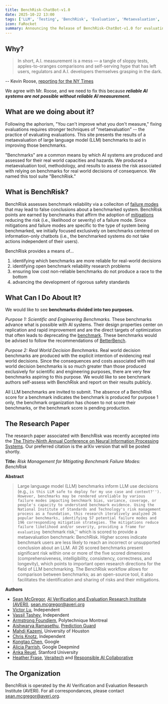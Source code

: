```yaml
---
title: BenchRisk-ChatBot-v1.0
date: 2025-10-22 13:00
tags: ['LLM', 'Testing', 'BenchRisk', 'Evaluation', 'Metaevaluation', 'Safety']
icon: FaRocket
summary: Announcing the Release of BenchRisk-ChatBot-v1.0 for evaluating the reliability of ChatBot benchmarks published to evidence real world decisions.
---
```


## Why?

> In short, A.I. measurement is a mess — a tangle of sloppy tests, apples-to-oranges comparisons and self-serving hype that has left users, regulators and A.I. developers themselves grasping in the dark.

-- Kevin Roose, [reporting for the NY Times](https://www.nytimes.com/2024/04/15/technology/ai-models-measurement.html)

We agree with Mr. Roose, and we need to fix this because **_reliable AI systems are not possible without reliable AI measurement._**

## What are we doing about it?

Following the aphorism, "You can't improve what you don't measure," fixing evaluations requires stronger techniques of "metaevaluation" -- the practice of evaluating evaluations. This site presents the results of a metaevaluation of large language model (LLM) benchmarks to aid in improving those benchmarks.

"Benchmarks" are a common means by which AI systems are produced and assessed for their real world capacities and hazards. We produced a metaevaluation tool, methodology, and results to assess the risk associated with relying on benchmarks for real world decisions of consequence. We named this tool suite "BenchRisk."

## What is BenchRisk?

BenchRisk assesses benchmark reliability via a colleciton of [failure modes](/mode) that may lead to false conclusions about a benchmarked system. BenchRisk points are earned by benchmarks that affirm the adoption of [mitigations](/mitigation) reducing the risk (i.e., likelihood or severity) of a failure mode. Since mitigations and failure modes are specific to the type of system being benchmarked, we initially focused exclusively on benchmarks centered on information-only chatbots (i.e., the benchmarked systems do not take actions independent of their users).

BenchRisk provides a means of...

1. identifying which benchmarks are more reliable for real-world decisions
2. identifying open benchmark reliability research problems
3. ensuring low cost non-reliable benchmarks do not produce a race to the bottom
4. advancing the development of rigorous safety standards

## What Can I Do About It?

We would like to see **benchmarks divided into two purposes.**

_Purpose 1: Scientific and Engineering Benchmarks._ These benchmarks advance what is possible with AI systems. Their design properties center on replication and rapid improvement and are the direct targets of optimization that often leads to deprecating the [benchmark](https://r0bk.github.io/killedbyllm/). These benchmarks would be advised to follow the recommendations of [BetterBench](https://betterbench.stanford.edu/).

_Purpose 2: Real World Decision Benchmarks._ Real world decision benchmarks are produced with the explicit intention of evidencing real world decisions. Since the consequences and costs associated with real world decision benchmarks is so much greater than those produced exclusively for scientific and engineering purposes, there are very few benchmarks aspiring to this purpose. We would like to see benchmark authors self-assess with BenchRisk and report on their results publicly.

All LLM benchmarks are invited to submit. The absence of a BenchRisk score for a benchmark indicates the benchmark is produced for purpose 1 only, the benchmark organization has chosen to not score their benchmarks, or the benchmark score is pending production.

## The Research Paper

The research paper associated with BenchRisk was recently accepted into the [The Thirty-Ninth Annual Conference on Neural Information Processing Systems](https://neurips.cc/). Our preferred citation is the arXiv version that will be posted shortly.

**Title:** _Risk Management for Mitigating Benchmark Failure Modes: BenchRisk_

**Abstract**

> Large language model (LLM) benchmarks inform LLM use decisions (e.g., ``is this LLM safe to deploy for my use case and context?''). However, benchmarks may be rendered unreliable by various failure modes impacting benchmark bias, variance, coverage, or people's capacity to understand benchmark evidence. Using the National Institute of Standards and Technology's risk management process as a foundation, this research iteratively analyzed 26 popular benchmarks, identifying 57 potential failure modes and 196 corresponding mitigation strategies. The mitigations reduce failure likelihood and/or severity, providing a frame for evaluating ``benchmark risk,'' which is scored to provide a metaevaluation benchmark: BenchRisk. Higher scores indicate benchmark users are less likely to reach an incorrect or unsupported conclusion about an LLM. All 26 scored benchmarks present significant risk within one or more of the five scored dimensions (comprehensiveness, intelligibility, consistency, correctness, and longevity), which points to important open research directions for the field of LLM benchmarking. The BenchRisk workflow allows for comparison between benchmarks; as an open-source tool, it also facilitates the identification and sharing of risks and their mitigations.

**Authors**  
- [Sean McGregor](https://seanbmcgregor.com/), [AI Verification and Evaluation Research Institute (AVERI)](https://www.averi.org/), sean.mcgregor@averi.org
- [Victor Lu](https://www.linkedin.com/in/luvictor/), Independent
- [Vassil Tashev](https://www.linkedin.com/in/vassil-t-250510195/), Independent
- [Armstrong Foundjem](https://www.linkedin.com/in/foundjem/), Polytechnique Montreal
- [Aishwarya Ramasethu](https://www.linkedin.com/in/aishwaryaramasethu/), [Prediction Guard](https://predictionguard.com/)
- [Mahdi Kazemi](https://www.linkedin.com/in/sadegh-almahdi-kazemi/), University of Houston
- [Chris Knotz](https://www.linkedin.com/in/chris-knotz-5457345/), Independent
- [Kongtao Chen](https://www.linkedin.com/in/kongtao-c-135116aa/), Google
- [Alicia Parrish](https://www.linkedin.com/in/alicia-parrish-28506379/), Google Deepmind
- [Anka Reuel](https://ankareuel.com/), Stanford University
- [Heather Frase](https://www.linkedin.com/in/heather-frase/), [Veraitech](https://veraitechus.com/) and [Responsible AI Collaborative](https://raicollab.org/)

## The Organization

BenchRisk is operated by the AI Verification and Evaluation Research Institute (AVERI). For all correspondances, please contact sean.mcgregor@averi.org.
